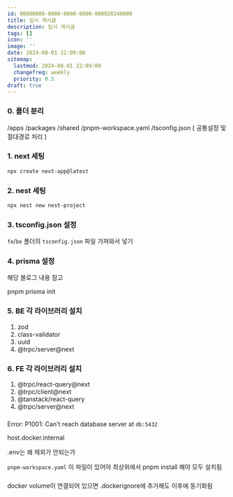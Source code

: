```yaml
---
id: 00000000-0000-0000-0000-000020240000
title: 임시 게시글
description: 임시 게시글
tags: []
icon: ''
image: ''
date: 2024-08-01 22:09:00
sitemap:
  lastmod: 2024-08-01 22:09:00
  changefreq: weekly
  priority: 0.5
draft: true
---
```


### 0. 폴더 분리
/apps
/packages
/shared
/pnpm-workspace.yaml
/tsconfig.json ( 공통설정 및 절대경로 처리 )

### 1. next 세팅
```bash
npx create next-app@latest
```

### 2. nest 세팅
```bash
npx nest new nest-project
```

### 3. tsconfig.json 설정
`fe`/`be` 폴더의 `tsconfig.json` 파일 가져와서 넣기

### 4. prisma 설정
해당 블로그 내용 참고

pnpm prisma init

### 5. BE 각 라이브러리 설치
1. zod
2. class-validator
3. uuid
4. @trpc/server@next

### 6. FE 각 라이브러리 설치
1. @trpc/react-query@next
2. @trpc/client@next
3. @tanstack/react-query
4. @trpc/server@next

### 
Error: P1001: Can't reach database server at `db:5432`

host.docker.internal

.env는 왜 제외가 안되는가

`pnpm-workspace.yaml` 이 파일이 있어야 최상위에서 pnpm install 해야 모두 설치됨


###
docker volume이 연결되어 있으면 .dockerignore에 추가해도 이후에 동기화됨
